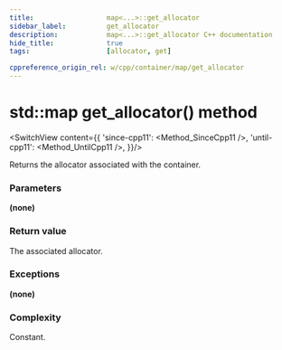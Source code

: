 ```yaml
---
title:					map<...>::get_allocator
sidebar_label:			get_allocator
description:			map<...>::get_allocator C++ documentation
hide_title:				true
tags:					[allocator, get]

cppreference_origin_rel: w/cpp/container/map/get_allocator
---
```



<!----------------- Codes ---------------------->

<!-- get_allocator -->


# std::map get_allocator() method

<SwitchView content={{
		'since-cpp11': <Method_SinceCpp11 />,
		'until-cpp11': <Method_UntilCpp11 />,
	}}/>

Returns the allocator associated with the container.

### Parameters

**(none)**

### Return value

The associated allocator.

### Exceptions

**(none)**

### Complexity

Constant.
